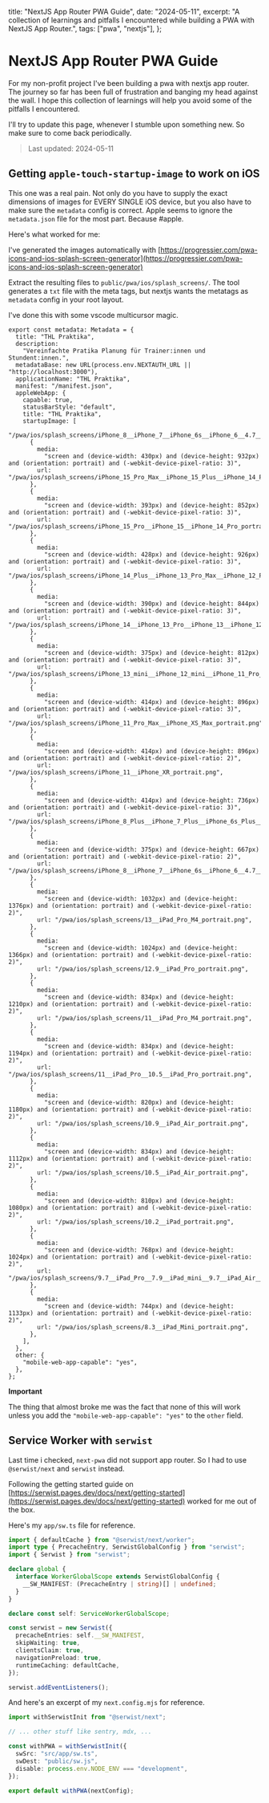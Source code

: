   title: "NextJS App Router PWA Guide",
  date: "2024-05-11",
  excerpt:
    "A collection of learnings and pitfalls I encountered while building a PWA with NextJS App Router.",
  tags: ["pwa", "nextjs"],
};

# NextJS App Router PWA Guide

For my non-profit project I've been building a pwa with nextjs app router. The journey so far has been full of frustration and banging my head against the wall. I hope this collection of learnings will help you avoid some of the pitfalls I encountered.

I'll try to update this page, whenever I stumble upon something new. So make sure to come back periodically.

> Last updated: 2024-05-11

## Getting `apple-touch-startup-image` to work on iOS

This one was a real pain. Not only do you have to supply the exact dimensions of images for EVERY SINGLE iOS device, but you also have to make sure the `metadata` config is correct. Apple seems to ignore the `metadata.json` file for the most part. Because #apple.

Here's what worked for me:

I've generated the images automatically with [https://progressier.com/pwa-icons-and-ios-splash-screen-generator](https://progressier.com/pwa-icons-and-ios-splash-screen-generator)

Extract the resulting files to `public/pwa/ios/splash_screens/`. The tool generates a `txt` file with the meta tags, but nextjs wants the metatags as `metadata` config in your root layout.

I've done this with some vscode multicursor magic.

```tsx
export const metadata: Metadata = {
  title: "THL Praktika",
  description:
    "Vereinfachte Pratika Planung für Trainer:innen und Stundent:innen.",
  metadataBase: new URL(process.env.NEXTAUTH_URL || "http://localhost:3000"),
  applicationName: "THL Praktika",
  manifest: "/manifest.json",
  appleWebApp: {
    capable: true,
    statusBarStyle: "default",
    title: "THL Praktika",
    startupImage: [
      "/pwa/ios/splash_screens/iPhone_8__iPhone_7__iPhone_6s__iPhone_6__4.7__iPhone_SE_portrait.png",
      {
        media:
          "screen and (device-width: 430px) and (device-height: 932px) and (orientation: portrait) and (-webkit-device-pixel-ratio: 3)",
        url: "/pwa/ios/splash_screens/iPhone_15_Pro_Max__iPhone_15_Plus__iPhone_14_Pro_Max_portrait.png",
      },
      {
        media:
          "screen and (device-width: 393px) and (device-height: 852px) and (orientation: portrait) and (-webkit-device-pixel-ratio: 3)",
        url: "/pwa/ios/splash_screens/iPhone_15_Pro__iPhone_15__iPhone_14_Pro_portrait.png",
      },
      {
        media:
          "screen and (device-width: 428px) and (device-height: 926px) and (orientation: portrait) and (-webkit-device-pixel-ratio: 3)",
        url: "/pwa/ios/splash_screens/iPhone_14_Plus__iPhone_13_Pro_Max__iPhone_12_Pro_Max_portrait.png",
      },
      {
        media:
          "screen and (device-width: 390px) and (device-height: 844px) and (orientation: portrait) and (-webkit-device-pixel-ratio: 3)",
        url: "/pwa/ios/splash_screens/iPhone_14__iPhone_13_Pro__iPhone_13__iPhone_12_Pro__iPhone_12_portrait.png",
      },
      {
        media:
          "screen and (device-width: 375px) and (device-height: 812px) and (orientation: portrait) and (-webkit-device-pixel-ratio: 3)",
        url: "/pwa/ios/splash_screens/iPhone_13_mini__iPhone_12_mini__iPhone_11_Pro__iPhone_XS__iPhone_X_portrait.png",
      },
      {
        media:
          "screen and (device-width: 414px) and (device-height: 896px) and (orientation: portrait) and (-webkit-device-pixel-ratio: 3)",
        url: "/pwa/ios/splash_screens/iPhone_11_Pro_Max__iPhone_XS_Max_portrait.png",
      },
      {
        media:
          "screen and (device-width: 414px) and (device-height: 896px) and (orientation: portrait) and (-webkit-device-pixel-ratio: 2)",
        url: "/pwa/ios/splash_screens/iPhone_11__iPhone_XR_portrait.png",
      },
      {
        media:
          "screen and (device-width: 414px) and (device-height: 736px) and (orientation: portrait) and (-webkit-device-pixel-ratio: 3)",
        url: "/pwa/ios/splash_screens/iPhone_8_Plus__iPhone_7_Plus__iPhone_6s_Plus__iPhone_6_Plus_portrait.png",
      },
      {
        media:
          "screen and (device-width: 375px) and (device-height: 667px) and (orientation: portrait) and (-webkit-device-pixel-ratio: 2)",
        url: "/pwa/ios/splash_screens/iPhone_8__iPhone_7__iPhone_6s__iPhone_6__4.7__iPhone_SE_portrait.png",
      },
      {
        media:
          "screen and (device-width: 1032px) and (device-height: 1376px) and (orientation: portrait) and (-webkit-device-pixel-ratio: 2)",
        url: "/pwa/ios/splash_screens/13__iPad_Pro_M4_portrait.png",
      },
      {
        media:
          "screen and (device-width: 1024px) and (device-height: 1366px) and (orientation: portrait) and (-webkit-device-pixel-ratio: 2)",
        url: "/pwa/ios/splash_screens/12.9__iPad_Pro_portrait.png",
      },
      {
        media:
          "screen and (device-width: 834px) and (device-height: 1210px) and (orientation: portrait) and (-webkit-device-pixel-ratio: 2)",
        url: "/pwa/ios/splash_screens/11__iPad_Pro_M4_portrait.png",
      },
      {
        media:
          "screen and (device-width: 834px) and (device-height: 1194px) and (orientation: portrait) and (-webkit-device-pixel-ratio: 2)",
        url: "/pwa/ios/splash_screens/11__iPad_Pro__10.5__iPad_Pro_portrait.png",
      },
      {
        media:
          "screen and (device-width: 820px) and (device-height: 1180px) and (orientation: portrait) and (-webkit-device-pixel-ratio: 2)",
        url: "/pwa/ios/splash_screens/10.9__iPad_Air_portrait.png",
      },
      {
        media:
          "screen and (device-width: 834px) and (device-height: 1112px) and (orientation: portrait) and (-webkit-device-pixel-ratio: 2)",
        url: "/pwa/ios/splash_screens/10.5__iPad_Air_portrait.png",
      },
      {
        media:
          "screen and (device-width: 810px) and (device-height: 1080px) and (orientation: portrait) and (-webkit-device-pixel-ratio: 2)",
        url: "/pwa/ios/splash_screens/10.2__iPad_portrait.png",
      },
      {
        media:
          "screen and (device-width: 768px) and (device-height: 1024px) and (orientation: portrait) and (-webkit-device-pixel-ratio: 2)",
        url: "/pwa/ios/splash_screens/9.7__iPad_Pro__7.9__iPad_mini__9.7__iPad_Air__9.7__iPad_portrait.png",
      },
      {
        media:
          "screen and (device-width: 744px) and (device-height: 1133px) and (orientation: portrait) and (-webkit-device-pixel-ratio: 2)",
        url: "/pwa/ios/splash_screens/8.3__iPad_Mini_portrait.png",
      },
    ],
  },
  other: {
    "mobile-web-app-capable": "yes",
  },
};
```

**Important**

The thing that almost broke me was the fact that none of this will work unless you add the `"mobile-web-app-capable": "yes"` to the `other` field.

## Service Worker with `serwist`

Last time i checked, `next-pwa` did not support app router. So I had to use `@serwist/next` and `serwist` instead.

Following the getting started guide on [https://serwist.pages.dev/docs/next/getting-started](https://serwist.pages.dev/docs/next/getting-started) worked for me out of the box.

Here's my `app/sw.ts` file for reference.

```ts
import { defaultCache } from "@serwist/next/worker";
import type { PrecacheEntry, SerwistGlobalConfig } from "serwist";
import { Serwist } from "serwist";

declare global {
  interface WorkerGlobalScope extends SerwistGlobalConfig {
    __SW_MANIFEST: (PrecacheEntry | string)[] | undefined;
  }
}

declare const self: ServiceWorkerGlobalScope;

const serwist = new Serwist({
  precacheEntries: self.__SW_MANIFEST,
  skipWaiting: true,
  clientsClaim: true,
  navigationPreload: true,
  runtimeCaching: defaultCache,
});

serwist.addEventListeners();
```

And here's an excerpt of my `next.config.mjs` for reference.

```ts
import withSerwistInit from "@serwist/next";

// ... other stuff like sentry, mdx, ...

const withPWA = withSerwistInit({
  swSrc: "src/app/sw.ts",
  swDest: "public/sw.js",
  disable: process.env.NODE_ENV === "development",
});

export default withPWA(nextConfig);
```
